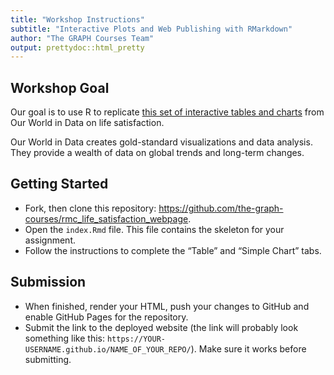 ```yaml
---
title: "Workshop Instructions"
subtitle: "Interactive Plots and Web Publishing with RMarkdown"
author: "The GRAPH Courses Team"
output: prettydoc::html_pretty
---
```


## Workshop Goal

Our goal is to use R to replicate [this set of interactive tables and charts](https://ourworldindata.org/grapher/happiness-cantril-ladder){target="_blank"} from Our World in Data on life satisfaction.

Our World in Data creates gold-standard visualizations and data analysis. They provide a wealth of data on global trends and long-term changes.

## Getting Started

- Fork, then clone this repository: [https://github.com/the-graph-courses/rmc_life_satisfaction_webpage](https://github.com/the-graph-courses/rmc_life_satisfaction_webpage){target="_blank"}.
- Open the `index.Rmd` file. This file contains the skeleton for your assignment.
- Follow the instructions to complete the "Table" and "Simple Chart" tabs.

## Submission

- When finished, render your HTML, push your changes to GitHub and enable GitHub Pages for the repository. 
- Submit the link to the deployed website (the link will probably look something like this: `https://YOUR-USERNAME.github.io/NAME_OF_YOUR_REPO/`). Make sure it works before submitting.
